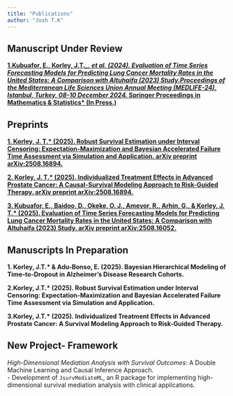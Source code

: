 ```yaml
---
title: "Publications"
author: "Josh T.K"
---
```


## Manuscript Under Review

**[1.Kubuafor, E., Korley, J.T*._, et al. (2024). Evaluation of Time Series Forecasting Models for Predicting Lung Cancer Mortality Rates in the United States: A Comparison with Altuhaifa (2023) Study.Proceedings of the Mediterranean Life Sciences Union Annual Meeting (MEDLIFE-24), Istanbul, Turkey, 08-10 December 2024. *Springer Proceedings in Mathematics & Statistics* (In Press.)](https://drive.google.com/file/d/1RFPNQ0ctz2Zea-7nzTEO_7yNASjlMVhE/view?usp=sharing)**

## Preprints

**[1. Korley, J. T.* (2025). Robust Survival Estimation under Interval Censoring: Expectation-Maximization and Bayesian Accelerated Failure Time Assessment via Simulation and Application. arXiv preprint arXiv:2508.16894.](https://arxiv.org/html/2509.02634v1)**

**[2. Korley, J. T.* (2025). Individualized Treatment Effects in Advanced Prostate Cancer: A Causal-Survival Modeling Approach to Risk-Guided Therapy. arXiv preprint arXiv:2508.16894.](https://arxiv.org/abs/2508.16894)**

**[3. Kubuafor, E., Baidoo, D., Okeke, O. J., Amevor, R., Arhin, G., & Korley, J. T.* (2025). Evaluation of Time Series Forecasting Models for Predicting Lung Cancer Mortality Rates in the United States: A Comparison with Altuhaifa (2023) Study. arXiv preprint arXiv:2508.16052.](https://arxiv.org/abs/2508.16052)**

## Manuscripts In Preparation

**1.  Korley, J.T.* \& Adu-Bonso, E. (2025). Bayesian Hierarchical Modeling of Time-to-Dropout in Alzheimer’s Disease Research Cohorts.**

**2.Korley, J.T.* (2025). Robust Survival Estimation under Interval Censoring: Expectation-Maximization and Bayesian Accelerated Failure Time Assessment via Simulation and Application.**

**3.Korley, J.T.* (2025). Individualized Treatment Effects in Advanced Prostate Cancer: A Survival Modeling Approach to Risk-Guided Therapy.**


## New Project- Framework
*High-Dimensional Mediation Analysis with Survival Outcomes*: A Double Machine Learning and Causal Inference Approach.  
    - Development of `JsurvMediateML`, an R package for implementing high-dimensional survival mediation analysis with clinical applications.
